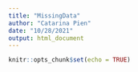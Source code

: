 ```yaml
---
title: "MissingData"
author: "Catarina Pien"
date: "10/28/2021"
output: html_document
---
```


```r
knitr::opts_chunk$set(echo = TRUE)
```

```r

```

